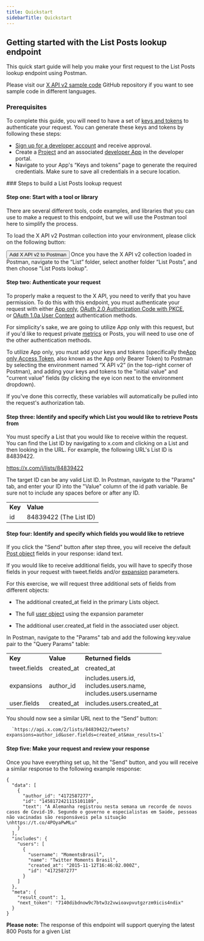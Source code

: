 ---
title: Quickstart
sidebarTitle: Quickstart
---


## Getting started with the List Posts lookup endpoint

This quick start guide will help you make your first request to the List Posts lookup endpoint using Postman.

Please visit our [X API v2 sample code](https://github.com/xdevplatform/Twitter-API-v2-sample-code) GitHub repository if you want to see sample code in different languages.
<Note>
### Prerequisites

To complete this guide, you will need to have a set of [keys and tokens](/resources/fundamentals/authentication) to authenticate your request. You can generate these keys and tokens by following these steps:

* [Sign up for a developer account](https://developer.x.com/en/apply-for-access) and receive approval.
* Create a [Project](/resources/fundamentals/projects) and an associated [developer App](/resources/fundamentals/developer-apps) in the developer portal.
* Navigate to your App's “Keys and tokens” page to generate the required credentials. Make sure to save all credentials in a secure location.
</Note>
### Steps to build a List Posts lookup request

#### Step one: Start with a tool or library

There are several different tools, code examples, and libraries that you can use to make a request to this endpoint, but we will use the Postman tool here to simplify the process.

To load the X API v2 Postman collection into your environment, please click on the following button:

<Button href="https://app.getpostman.com/run-collection/9956214-784efcda-ed4c-4491-a4c0-a26470a67400">
  Add X API v2 to Postman
</Button>
Once you have the X API v2 collection loaded in Postman, navigate to the “List” folder, select another folder “List Posts”, and then choose "List Posts lookup".
 

#### Step two: Authenticate your request

To properly make a request to the X API, you need to verify that you have permission. To do this with this endpoint, you must authenticate your request with either [App only](/resources/fundamentals/authentication#app-only-authentication-and-oauth-2-0-bearer-token), [OAuth 2.0 Authorization Code with PKCE](resources/fundamentals/authentication#oauth-2-0-authorization-code-flow-with-pkce-2), or [OAuth 1.0a User Context](/resources/fundamentals/authentication) authentication methods.

For simplicity's sake, we are going to utilize App only with this request, but if you'd like to request private [metrics](/x-api/fundamentals/metrics) or Posts, you will need to use one of the other authentication methods. 

To utilize App only, you must add your keys and tokens (specifically the[App only Access Token](/resources/fundamentals/authentication#using-and-generating-an-app-only-bearer-token), also known as the App only Bearer Token) to Postman by selecting the environment named “X API v2” (in the top-right corner of Postman), and adding your keys and tokens to the "initial value" and "current value" fields (by clicking the eye icon next to the environment dropdown).

If you've done this correctly, these variables will automatically be pulled into the request's authorization tab.
 

#### Step three: Identify and specify which List you would like to retrieve Posts from

You must specify a List that you would like to receive within the request. You can find the List ID by navigating to x.com and clicking on a List and then looking in the URL. For example, the following URL's List ID is 84839422.

https://x.com/i/lists/84839422

The target ID can be any valid List ID. In Postman, navigate to the "Params" tab, and enter your ID into the "Value" column of the id path variable. Be sure not to include any spaces before or after any ID.

|     |     |
| :--- | :--- |
| **Key** | **Value** |
| id  | 84839422 (The List ID) |


#### Step four: Identify and specify which fields you would like to retrieve

If you click the "Send" button after step three, you will receive the default [Post object](/x-api/fundamentals/data-dictionary#tweet) fields in your response: idand text.

If you would like to receive additional fields, you will have to specify those fields in your request with tweet.fields and/or [expansion](/x-api/fundamentals/expansions) parameters.

For this exercise, we will request three additional sets of fields from different objects:

* The additional created_at field in the primary Lists object.

* The full [user object](/x-api/fundamentals/data-dictionary#user) using the expansion parameter

* The additional user.created_at field in the associated user object.


In Postman, navigate to the "Params" tab and add the following key:value pair to the "Query Params" table:

|     |     |     |
| :--- | :--- | :--- |
| **Key** | **Value** | **Returned fields** |
| tweet.fields | created_at | created_at |
| expansions | author_id | includes.users.id,  <br/>includes.users.name,  <br/>includes.users.username |
| user.fields | created_at | includes.users.created_at |

You should now see a similar URL next to the “Send” button:

      `https://api.x.com/2/lists/84839422/tweets?expansions=author_id&user.fields=created_at&max_results=1`


#### Step five: Make your request and review your response

Once you have everything set up, hit the "Send" button, and you will receive a similar response to the following example response:

```
{
  "data": [
    {
      "author_id": "4172587277",
      "id": "1458172421115101189",
      "text": "A Alemanha registrou nesta semana um recorde de novos casos de Covid-19. Segundo o governo e especialistas em Saúde, pessoas não vacinadas são responsáveis pela situação \nhttps://t.co/4POyaPwMLu"
    }
  ],
  "includes": {
    "users": [
      {
        "username": "MomentsBrasil",
        "name": "Twitter Moments Brasil",
        "created_at": "2015-11-12T16:46:02.000Z",
        "id": "4172587277"
      }
    ]
  },
  "meta": {
    "result_count": 1,
    "next_token": "7140dibdnow9c7btw3z2vwioavpvutgzrzm9icis4ndix"
  }
}
```


**Please note:** The response of this endpoint will support querying the latest 800 Posts for a given List
